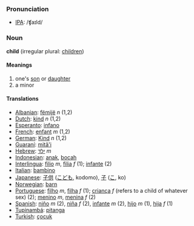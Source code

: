 === Pronunciation ===
*[[w:IPA|IPA]]: /ʧaɪld/

=== Noun ===

'''child''' (irregular plural: [[children]])

====Meanings====

#one's [[son]] or [[daughter]]
#a minor

====Translations====
*[[Albanian]]: [[fëmijë]] ''n'' (1,2)
*[[Dutch]]: [[kind]] ''n'' (1,2)
*[[Esperanto]]: [[infano]]
*[[French]]: [[enfant]] ''m'' (1,2)
*[[German]]: [[Kind]] ''n'' (1,2)
*[[Guaraní]]: [[mitã'i]]
*[[Hebrew]]: [[ילד]] ''m''
*[[Indonesian]]: [[anak]], [[bocah]]
*[[Interlingua]]: [[filio]] ''m'', [[filia]] ''f'' (1); [[infante]] (2)
*[[Italian]]: [[bambino]]
*[[Japanese]]: [[子供]] ([[こども]], kodomo), [[子]] ([[こ]], ko)
*[[Norwegian]]: [[barn]]
*[[Portuguese]]: [[filho]] ''m'', [[filha]] ''f'' (1); [[criança]] ''f'' (refers to a child of whatever sex) (2); [[menino]] ''m'', [[menina]] ''f'' (2)
*[[Spanish]]: [[niño]] ''m'' (2), [[niña]] ''f'' (2), [[infante]] ''m'' (2), [[hijo]] ''m'' (1), [[hija]] ''f'' (1)
*[[Tupinambá]]: [[pitanga]]
*[[Turkish]]: [[çocuk]]